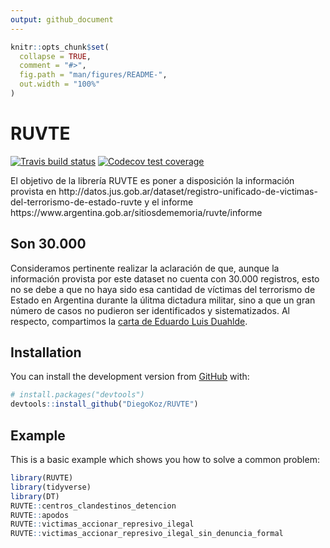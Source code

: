 ```yaml
---
output: github_document
---
```


<!-- README.md is generated from README.Rmd. Please edit that file -->

```r
knitr::opts_chunk$set(
  collapse = TRUE,
  comment = "#>",
  fig.path = "man/figures/README-",
  out.width = "100%"
)
```
# RUVTE

<!-- badges: start -->
[![Travis build status](https://travis-ci.org/DiegoKoz/RUVTE.svg?branch=master)](https://travis-ci.org/DiegoKoz/RUVTE)
[![Codecov test coverage](https://codecov.io/gh/DiegoKoz/RUVTE/branch/master/graph/badge.svg)](https://codecov.io/gh/DiegoKoz/RUVTE?branch=master)
<!-- badges: end -->

El objetivo de la librería RUVTE es poner a disposición la información provista en  http://datos.jus.gob.ar/dataset/registro-unificado-de-victimas-del-terrorismo-de-estado-ruvte y el informe https://www.argentina.gob.ar/sitiosdememoria/ruvte/informe 


## Son 30.000

Consideramos pertinente realizar la aclaración de que, aunque la información provista por este dataset no cuenta con 30.000 registros, esto no se debe a que no haya sido esa cantidad de víctimas del terrorismo de Estado en Argentina durante la úlitma dictadura militar, sino a que un gran número de casos no pudieron ser identificados y sistematizados. Al respecto, compartimos la [carta de Eduardo Luis Duahlde](https://diegokoz.github.io/RUVTE//articles/Carta_Duhalde.html).


## Installation

You can install the development version from [GitHub](https://github.com/) with:

``` r
# install.packages("devtools")
devtools::install_github("DiegoKoz/RUVTE")
```
## Example

This is a basic example which shows you how to solve a common problem:

```r
library(RUVTE)
library(tidyverse)
library(DT)
RUVTE::centros_clandestinos_detencion
RUVTE::apodos
RUVTE::victimas_accionar_represivo_ilegal
RUVTE::victimas_accionar_represivo_ilegal_sin_denuncia_formal
```

